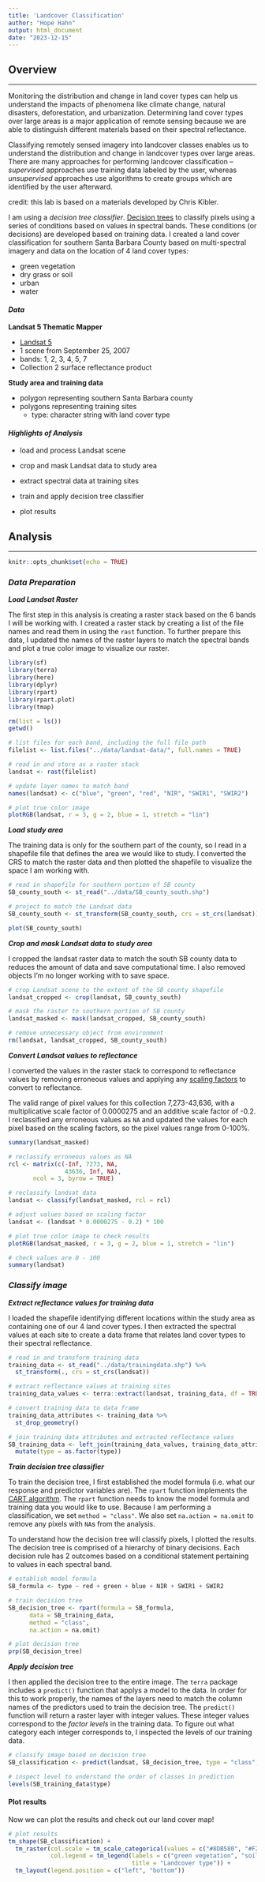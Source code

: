 ```yaml
---
title: 'Landcover Classification'
author: "Hope Hahn"
output: html_document
date: "2023-12-15"
---
```


## Overview

------------------------------------------------------------------------

Monitoring the distribution and change in land cover types can help us understand the impacts of phenomena like climate change, natural disasters, deforestation, and urbanization. Determining land cover types over large areas is a major application of remote sensing because we are able to distinguish different materials based on their spectral reflectance.

Classifying remotely sensed imagery into landcover classes enables us to understand the distribution and change in landcover types over large areas. There are many approaches for performing landcover classification -- *supervised* approaches use training data labeled by the user, whereas *unsupervised* approaches use algorithms to create groups which are identified by the user afterward.

credit: this lab is based on a materials developed by Chris Kibler.

I am using a *decision tree classifier*. [Decision trees](https://medium.com/@ml.at.berkeley/machine-learning-crash-course-part-5-decision-trees-and-ensemble-models-dcc5a36af8cd) to classify pixels using a series of conditions based on values in spectral bands. These conditions (or decisions) are developed based on training data. I created a land cover classification for southern Santa Barbara County based on multi-spectral imagery and data on the location of 4 land cover types:

-   green vegetation\
-   dry grass or soil\
-   urban\
-   water

#### *Data*

**Landsat 5 Thematic Mapper**

-   [Landsat 5](https://www.usgs.gov/landsat-missions/landsat-5)
-   1 scene from September 25, 2007
-   bands: 1, 2, 3, 4, 5, 7
-   Collection 2 surface reflectance product\

**Study area and training data**

-   polygon representing southern Santa Barbara county
-   polygons representing training sites
    -   type: character string with land cover type

#### *Highlights of Analysis*

-   load and process Landsat scene

-   crop and mask Landsat data to study area

-   extract spectral data at training sites

-   train and apply decision tree classifier

-   plot results

## Analysis

------------------------------------------------------------------------

```r
knitr::opts_chunk$set(echo = TRUE)
```

### *Data Preparation*

***Load Landsat Raster***

The first step in this analysis is creating a raster stack based on the 6 bands I will be working with. I created a raster stack by creating a list of the file names and read them in using the `rast` function. To further prepare this data, I updated the names of the raster layers to match the spectral bands and plot a true color image to visualize our raster.

```r
library(sf)
library(terra)
library(here)
library(dplyr)
library(rpart)
library(rpart.plot)
library(tmap)

rm(list = ls())
getwd()

# list files for each band, including the full file path
filelist <- list.files("../data/landsat-data/", full.names = TRUE)

# read in and store as a raster stack
landsat <- rast(filelist)

# update layer names to match band
names(landsat) <- c("blue", "green", "red", "NIR", "SWIR1", "SWIR2")

# plot true color image
plotRGB(landsat, r = 3, g = 2, blue = 1, stretch = "lin")
```

***Load study area***

The training data is only for the southern part of the county, so I read in a shapefile file that defines the area we would like to study. I converted the CRS to match the raster data and then plotted the shapefile to visualize the space I am working with.

```r
# read in shapefile for southern portion of SB county
SB_county_south <- st_read("../data/SB_county_south.shp")

# project to match the Landsat data
SB_county_south <- st_transform(SB_county_south, crs = st_crs(landsat))

plot(SB_county_south)
```

***Crop and mask Landsat data to study area***

I cropped the landsat raster data to match the south SB county data to reduces the amount of data and save computational time. I also removed objects I'm no longer working with to save space.

```r
# crop Landsat scene to the extent of the SB county shapefile
landsat_cropped <- crop(landsat, SB_county_south)

# mask the raster to southern portion of SB county
landsat_masked <- mask(landsat_cropped, SB_county_south)

# remove unnecessary object from environment
rm(landsat, landsat_cropped, SB_county_south)
```

***Convert Landsat values to reflectance***

I converted the values in the raster stack to correspond to reflectance values by removing erroneous values and applying any [scaling factors](https://www.usgs.gov/faqs/how-do-i-use-scale-factor-landsat-level-2-science-products#:~:text=Landsat%20Collection%202%20surface%20temperature,the%20scale%20factor%20is%20applied.) to convert to reflectance.

The valid range of pixel values for this collection 7,273-43,636, with a multiplicative scale factor of 0.0000275 and an additive scale factor of -0.2. I reclassified any erroneous values as `NA` and updated the values for each pixel based on the scaling factors, so the pixel values range from 0-100%.

```r
summary(landsat_masked)

# reclassify erroneous values as NA
rcl <- matrix(c(-Inf, 7273, NA, 
                43636, Inf, NA),
       ncol = 3, byrow = TRUE)

# reclassify landsat data
landsat <- classify(landsat_masked, rcl = rcl)

# adjust values based on scaling factor
landsat <- (landsat * 0.0000275 - 0.2) * 100

# plot true color image to check results
plotRGB(landsat_masked, r = 3, g = 2, blue = 1, stretch = "lin")

# check values are 0 - 100
summary(landsat)
```

### *Classify image*

***Extract reflectance values for training data***

I loaded the shapefile identifying different locations within the study area as containing one of our 4 land cover types. I then extracted the spectral values at each site to create a data frame that relates land cover types to their spectral reflectance.

```r
# read in and transform training data
training_data <- st_read("../data/trainingdata.shp") %>% 
  st_transform(., crs = st_crs(landsat))

# extract reflectance values at training sites
training_data_values <- terra::extract(landsat, training_data, df = TRUE)

# convert training data to data frame
training_data_attributes <- training_data %>% 
  st_drop_geometry()

# join training data attributes and extracted reflectance values
SB_training_data <- left_join(training_data_values, training_data_attributes, by = c("ID" = "id")) %>% 
  mutate(type = as.factor(type))
```

***Train decision tree classifier***

To train the decision tree, I first established the model formula (i.e. what our response and predictor variables are). The `rpart` function implements the [CART algorithm](https://medium.com/geekculture/decision-trees-with-cart-algorithm-7e179acee8ff). The `rpart` function needs to know the model formula and training data you would like to use. Because I am performing a classification, we set `method = "class"`. We also set `na.action = na.omit` to remove any pixels with `NA`s from the analysis.\

To understand how the decision tree will classify pixels, I plotted the results. The decision tree is comprised of a hierarchy of binary decisions. Each decision rule has 2 outcomes based on a conditional statement pertaining to values in each spectral band.

```r
# establish model formula
SB_formula <- type ~ red + green + blue + NIR + SWIR1 + SWIR2

# train decision tree
SB_decision_tree <- rpart(formula = SB_formula,
      data = SB_training_data,
      method = "class", 
      na.action = na.omit)

# plot decision tree
prp(SB_decision_tree)
```

***Apply decision tree***

I then applied the decision tree to the entire image. The `terra` package includes a `predict()` function that applys a model to the data. In order for this to work properly, the names of the layers need to match the column names of the predictors used to train the decision tree. The `predict()` function will return a raster layer with integer values. These integer values correspond to the *factor levels* in the training data. To figure out what category each integer corresponds to, I inspected the levels of our training data.

```r
# classify image based on decision tree
SB_classification <- predict(landsat, SB_decision_tree, type = "class", na.rm = TRUE)

# inspect level to understand the order of classes in prediction
levels(SB_training_data$type)
```

#### Plot results

Now we can plot the results and check out our land cover map!

```r
# plot results
tm_shape(SB_classification) +
  tm_raster(col.scale = tm_scale_categorical(values = c("#8DB580", "#F2DDA4", "#7E8987", "#6A8EAE")),
            col.legend = tm_legend(labels = c("green vegetation", "soil/dead grass", "urban", "water"),
                                   title = "Landcover type")) +
  tm_layout(legend.position = c("left", "bottom"))
```

